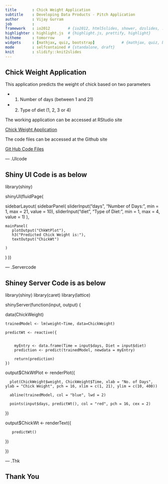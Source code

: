 ---
title       : Chick Weight Application
subtitle    : Developing Data Products - Pitch Application
author      : Vijay Gurram
job         : 
framework   : io2012        # {io2012, html5slides, shower, dzslides, ...}
highlighter : highlight.js  # {highlight.js, prettify, highlight}
hitheme     : tomorrow      # 
widgets     : [mathjax, quiz, bootstrap]            # {mathjax, quiz, bootstrap}
mode        : selfcontained # {standalone, draft}
knit        : slidify::knit2slides
---

## Chick Weight Application

This application predicts the weight of chick based on two parameters

- 1. Number of days (between 1 and 21)

- 2. Type of diet (1, 2, 3 or 4)


The working application can be accessed at RStudio site

[Chick Weight Application](https://vijaygurram.shinyapps.io/ChickWeight/)

The code files can be accessed at the Github site

[Git Hub Code Files](https://github.com/)

--- .UIcode

## Shiny UI Code is as below
library(shiny)

shinyUI(fluidPage(

  sidebarLayout(
    sidebarPanel(
       sliderInput("days",
                   "Number of Days:",
                   min = 1,
                   max = 21,
                   value = 10),
       sliderInput("diet",
                   "Type of Diet:",
                   min = 1,
                   max = 4,
                   value = 1)
    ),

    mainPanel(
       plotOutput("ChkWtPlot"),
       h3("Predicted Chick Weight is:"),
       textOutput("ChickWt")

    )
  )
))


--- .Servercode

## Shiney Server Code is as below


library(shiny)
library(caret)
library(lattice)

shinyServer(function(input, output) {
   
  data(ChickWeight)
    
    trainedModel <- lm(weight~Time, data=ChickWeight)

    predictWt <- reactive({
        

        myEntry <- data.frame(Time = input$days, Diet = input$diet)
        prediction <- predict(trainedModel, newdata = myEntry)
        
        return(prediction)
    })
    
  output$ChkWtPlot <- renderPlot({

      plot(ChickWeight$weight, ChickWeight$Time, xlab = "No. of Days", ylab = "Chick Weight", pch = 16, xlim = c(1, 21), ylim = c(10, 400))
      
      abline(trainedModel, col = "blue", lwd = 2)
      
      points(input$days, predictWt(), col = "red", pch = 16, cex = 2)

  })
  
   output$ChickWt <- renderText({
       
       predictWt()
   })

})


--- .Thk

## Thank You






